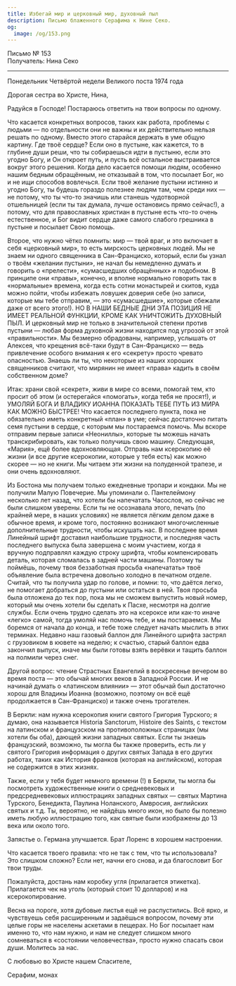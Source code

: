 ```yaml
---
title: Избегай мир и церковный мир, духовный пыл
description: Письмо блаженного Серафима к Нине Секо.
og:
  image: /og/153.png
---
```


<div style={{textAlign:'right', fontFamily:'monospace'}}>Письмо № 153</div>
<div style={{textAlign:'left', fontFamily:'monospace'}}>Получатель: Нина Секо</div>

---

Понедельник Четвёртой недели Великого поста 1974 года

Дорогая сестра во Христе, Нина,

Радуйся в Господе! Постараюсь ответить на твои вопросы по одному.

Что касается конкретных вопросов, таких как работа, проблемы с людьми — по отдельности они не важны и их действительно нельзя решать по одному. Вместо этого старайся держать в уме общую картину. Где твоё сердце? Если оно в пустыне, как кажется, то в глубине души реши, что ты собираешься идти в пустыню, если это угодно Богу, и Он откроет путь, и пусть всё остальное выстраивается вокруг этого решения. Когда дело касается помощи людям, особенно нашим бедным обращённым, не отказывай в том, что посылает Бог, но и не ищи способов вовлечься. Если твоё желание пустыни истинно и угодно Богу, ты будешь гораздо полезнее людям там, чем среди них — не потому, что ты что-то значишь или станешь чудотворной отшельницей (если ты так думала, лучше остановись прямо сейчас!), а потому, что для православных христиан в пустыне есть что-то очень естественное, и Бог видит сердце даже самого слабого грешника в пустыне и посылает Свою помощь.

Второе, что нужно чётко помнить: мир — твой враг, и это включает в себя «церковный мир», то есть мирскость церковных людей. Мы не знаем ни одного священника в Сан-Франциско, который, если бы узнал о твоём «желании пустыни», не начал бы немедленно думать и говорить о «прелести», «сумасшедших обращённых» и подобном. В принципе они «правы», конечно, и вполне нормально говорить так в «нормальные» времена, когда есть сотни монастырей и скитов, куда можно пойти, чтобы избежать ловушек доверия себе (но записи, которые мы тебе отправим, — это «сумасшедшие», которые сбежали даже от всего этого!). НО В НАШИ БЕДНЫЕ ДНИ ЭТА ПОЗИЦИЯ НЕ ИМЕЕТ РЕАЛЬНОЙ ФУНКЦИИ, КРОМЕ КАК УНИЧТОЖИТЬ ДУХОВНЫЙ ПЫЛ. И церковный мир не только в значительной степени против пустыни — любая форма духовной жизни находится под угрозой от этой «правильности». Мы безмерно обрадованы, например, услышать от Алексея, что крещения всё-таки будут в Сан-Франциско — ведь привлечение особого внимания к его «секрету» просто чревато опасностью. Знаешь ли ты, что некоторые из наших хороших священников считают, что мирянин не имеет «права» кадить в своём собственном доме?

Итак: храни свой «секрет», живи в мире со всеми, помогай тем, кто просит об этом (и остерегайся «помогать», когда тебя не просят!), и УМОЛЯЙ БОГА И ВЛАДИКУ ИОАННА ПОКАЗАТЬ ТЕБЕ ПУТЬ ИЗ МИРА КАК МОЖНО БЫСТРЕЕ! Что касается последнего пункта, пока не обязательно иметь конкретный «план» в уме; сейчас достаточно питать семя пустыни в сердце, с которым мы постараемся помочь. Мы вскоре отправим первые записи «Неониллы», которые ты можешь начать транскрибировать, как только получишь свою машину. Следующая, «Мария», ещё более вдохновляющая. Отправь нам ксерокопию её жизни (и все другие ксерокопии, которые у тебя есть) как можно скорее — но не книги. Мы читаем эти жизни на полуденной трапезе, и они очень вдохновляют.

Из Бостона мы получаем только ежедневные тропари и кондаки. Мы не получили Малую Повечерие. Мы упоминали о. Пантелеймону несколько лет назад, что хотели бы напечатать Часослов, но сейчас не были слишком уверены. Если ты не осознавала этого, печать (по крайней мере, в наших условиях) не является лёгким делом даже в обычное время, и кроме того, постоянно возникают многочисленные дополнительные трудности, чтобы искушать нас. В последнее время Линейный шрифт доставил наибольшие трудности, и последняя часть последнего выпуска была завершена с моим участием, когда я вручную подправлял каждую строку шрифта, чтобы компенсировать деталь, которая сломалась в задней части машины. Поэтому ты поймёшь, почему твоя беззаботная просьба «напечатать» твоё объявление была встречена довольно холодно в печатном отделе. Считай, что ты получила удар по голове, и помни: то, что даётся легко, не помогает добраться до пустыни или остаться в ней. Твоя просьба была отложена до тех пор, пока мы не сможем выпустить новый номер, который мы очень хотели бы сделать к Пасхе, несмотря на долгие службы. Если очень трудно сделать это на ксероксе или как-то иначе «легко» самой, тогда умоляй нас помочь тебе, и мы постараемся. Мы боремся от начала до конца, и тебе тоже следует начать мыслить в этих терминах. Недавно наш газовый баллон для Линейного шрифта застрял с грузовиком в кювете на неделю; к счастью, старый баллон едва закончил выпуск, иначе мы были готовы взять верёвки и тащить баллон на полмили через снег.

Другой вопрос: чтение Страстных Евангелий в воскресенье вечером во время поста — это обычай многих веков в Западной России. И не начинай думать о «латинском влиянии» — этот обычай был достаточно хорош для Владикы Иоанна (возможно, поэтому он всё ещё продолжается в Сан-Франциско) и также очень трогателен.

В Беркли: нам нужна ксерокопия книги святого Григория Турского; я думаю, она называется Historia Sanctorum, Histoire des Saints, с текстом на латинском и французском на противоположных страницах (мы хотели бы оба), дающей жизни западных святых. Если ты знаешь французский, возможно, ты могла бы также проверить, есть ли у святого Григория информация о других святых Запада в его других работах, таких как История франков (которая на английском), которая не содержится в этих жизнях.

Также, если у тебя будет немного времени (!) в Беркли, ты могла бы посмотреть художественные книги о средневековых и предсредневековых иллюстрациях западных святых — святых Мартина Турского, Бенедикта, Паулина Ноланского, Амвросия, английских святых и т.д. Ты, вероятно, не найдёшь много икон, но было бы полезно иметь любую иллюстрацию того, как святые были изображены до 13 века или около того.

Запястье о. Германа улучшается. Брат Лоренс в хорошем настроении.

Что касается твоего правила: что не так с тем, что ты использовала? Это слишком сложно? Если нет, начни его снова, и да благословит Бог твои труды.

Пожалуйста, достань нам коробку угля (прилагается этикетка). Прилагается чек на уголь (который стоит 10 долларов) и на ксерокопирование.

Весна на пороге, хотя дубовые листья ещё не распустились. Всё ярко, и чувствуешь себя расширенным и задаёшься вопросом, почему эти целые горы не населены аскетами в пещерах. Но Бог посылает нам именно то, что нам нужно, и нам не следует слишком много сомневаться в «состоянии человечества», просто нужно спасать свои души. Молитесь за нас.

С любовью во Христе нашем Спасителе,

Серафим, монах